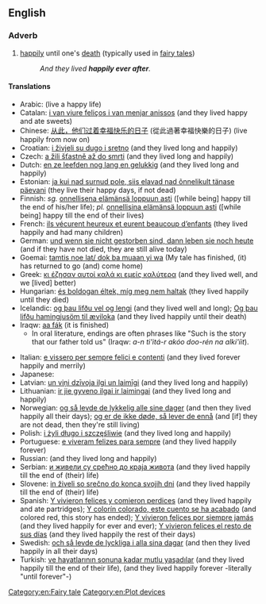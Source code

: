 ==English==

===Adverb===
{{head|en|adverb|head=[[happily]] [[ever]] [[after]]}}

# {{idiomatic|often preceded by "to live"}} [[happily]] until one's [[death]] (typically used in [[fairy tale]]s)
#: ''And they lived '''happily ever after'''.''

====Translations====
{{trans-top|happily until one's death}}
<!---These really shouldn't have glosses, but they're useful all the same. Perhaps as links turn blue their glosses could be removed?-->
* Arabic: {{t|ar|وعاشو عيشة سعيده}} (live a happy life)
* Catalan: [[i van viure feliços i van menjar anissos]] (and they lived happy and ate sweets)
* Chinese: [[从此，他们过着幸福快乐的日子]] (從此過著幸福快樂的日子) (live happily from now on)
* Croatian: [[i živjeli su dugo i sretno]] (and they lived long and happily)
* Czech: [[a žili šťastně až do smrti]] (and they lived long and happily)
* Dutch: [[en ze leefden nog lang en gelukkig]] (and they lived long and happily)
* Estonian: [[ja kui nad surnud pole, siis elavad nad õnnelikult tänase päevani]] (they live their happy days, if not dead)
* Finnish: ''sg.'' [[onnellisena elämänsä loppuun asti]] ([while being] happy till the end of his/her life); ''pl.'' [[onnellisina elämänsä loppuun asti]] ([while being] happy till the end of their lives)
* French: [[ils vécurent heureux et eurent beaucoup d’enfants]] (they lived happily and had many children)
* German: [[und wenn sie nicht gestorben sind, dann leben sie noch heute]] (and if they have not died, they are still alive today)
* Goemai: [[tamtis noe lat/ dok ba muaan yi wa]] (My tale has finished, (it) has returned to go (and) come home)
* Greek: [[κι έζησαν αυτοί καλά κι εμείς καλύτερα]] (and they lived well, and we [lived] better)
* Hungarian: [[és boldogan éltek, míg meg nem haltak]] (they lived happily until they died)
* Icelandic: [[og þau lifðu vel og lengi]] (and they lived well and long); [[Og þau lifðu hamingjusöm til æviloka]] (and they lived happily until their death)
* Iraqw: [[aa fák]] (it is finished)
** In oral literature, endings are often phrases like "Such is the story that our father told us" (Iraqw: ''a-n ti'itá-r akóo doo-rén na alki'íit'').
{{trans-mid}}
* Italian: [[e vissero per sempre felici e contenti]] (and they lived forever happily and merrily)
* Japanese: {{t|ja|めでたしめでたし|tr=medetashi medetashi|sc=Jpan}}
* Latvian: [[un viņi dzīvoja ilgi un laimīgi]] (and they lived long and happily)
* Lithuanian: [[ir jie gyveno ilgai ir laimingai]] (and they lived long and happily)
* Norwegian: [[og så levde de lykkelig alle sine dager]] (and then they lived happily all their days); [[og er de ikke døde, så lever de ennå]] (and [if] they are not dead, then they're still living)
* Polish: [[i żyli długo i szczęśliwie]] (and they lived long and happily)
* Portuguese: [[e viveram felizes para sempre]] (and they lived happily forever)
* Russian: {{t|ru|и жили они долго и счастливо}} (and they lived long and happily)
* Serbian: [[и живели су срећно до краја живота]] (and they lived happily till the end of (their) life)
* Slovene: [[in živeli so srečno do konca svojih dni]] (and they lived happily till the end of (their) life)
* Spanish: [[Y vivieron felices y comieron perdices]] (and they lived happily and ate partridges); [[Y colorín colorado, este cuento se ha acabado]] (and colored red, this story has ended); [[Y vivieron felices por siempre jamás]] (and they lived happily for ever and ever); [[Y vivieron felices el resto de sus días]] (and they lived happily the rest of their days)
* Swedish: [[och så levde de lyckliga i alla sina dagar]] (and then they lived happily in all their days)
* Turkish: [[ve hayatlarının sonuna kadar mutlu yaşadılar]] (and they lived happily till the end of their life), {{t|tr|ve sonsuza kadar mutlu yaşadılar}} (and they lived happily forever -literally "until forever"-)
{{trans-bottom}}

[[Category:en:Fairy tale]]
[[Category:en:Plot devices]]